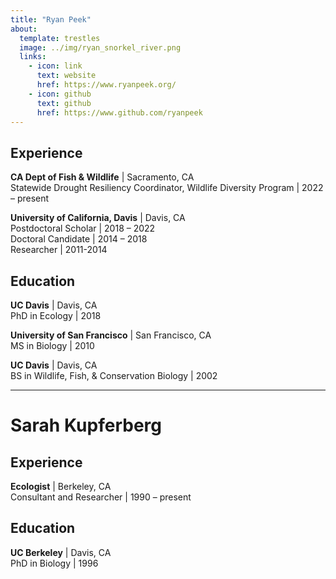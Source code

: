 ```yaml
---
title: "Ryan Peek"
about:
  template: trestles
  image: ../img/ryan_snorkel_river.png
  links:
    - icon: link
      text: website
      href: https://www.ryanpeek.org/
    - icon: github
      text: github
      href: https://www.github.com/ryanpeek
---
```


<!-- Can add statement here to turn on and off if preferred -->

## Experience

**CA Dept of Fish & Wildlife** | Sacramento, CA<br />
Statewide Drought Resiliency Coordinator, Wildlife Diversity Program | 2022 – present

**University of California, Davis** | Davis, CA<br />
Postdoctoral Scholar | 2018 – 2022<br />
Doctoral Candidate | 2014 – 2018<br />
Researcher | 2011-2014

## Education

**UC Davis** | Davis, CA<br />
PhD in Ecology | 2018

**University of San Francisco** | San Francisco, CA<br />
MS in Biology | 2010

**UC Davis** | Davis, CA<br />
BS in Wildlife, Fish, & Conservation Biology | 2002

------------------
<!-- probably make a different page for each?-->
# Sarah Kupferberg

## Experience

**Ecologist** | Berkeley, CA<br />
Consultant and Researcher | 1990 – present

## Education

**UC Berkeley** | Davis, CA<br />
PhD in Biology | 1996

